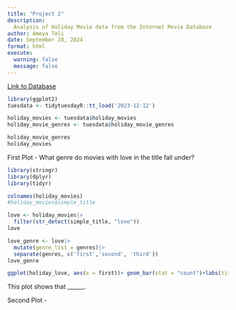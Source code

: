 ```yaml
---
title: "Project 2"
description:
  Analysis of Holiday Movie data from the Internet Movie Database 
author: Ameya Teli
date: September 28, 2024
format: html
execute: 
  warning: false
  message: false
---
```

[Link to Database](https://developer.imdb.com/non-commercial-datasets/)

```r
library(ggplot2)
tuesdata <- tidytuesdayR::tt_load('2023-12-12')

holiday_movies <- tuesdata$holiday_movies
holiday_movie_genres <- tuesdata$holiday_movie_genres

holiday_movie_genres
holiday_movies
```


First Plot - What genre do movies with love in the title fall under? 

```r
library(stringr)
library(dplyr)
library(tidyr)

colnames(holiday_movies)
#holiday_movies$simple_title

love <- holiday_movies|>
  filter(str_detect(simple_title, "love"))
love

love_genre <- love|>
  mutate(genre_list = genres)|>
  separate(genres, c('first','second', 'third'))
love_genre

ggplot(holiday_love, aes(x = first))+ geom_bar(stat = "count")+labs(title = "Genres of Movies with Love in the Title", x = "Genre")
```
This plot shows that ______. 

Second Plot - 

```r



```

